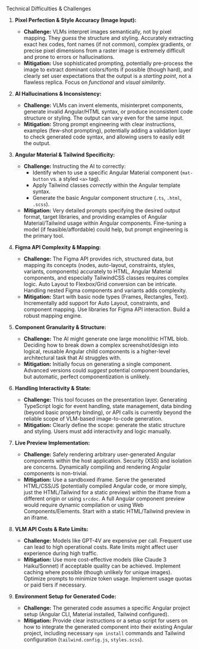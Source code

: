 Technical Difficulties & Challenges

1.  **Pixel Perfection & Style Accuracy (Image Input):**
    *   **Challenge:** VLMs interpret images semantically, not by pixel mapping. They *guess* the structure and styling. Accurately extracting exact hex codes, font names (if not common), complex gradients, or precise pixel dimensions from a raster image is extremely difficult and prone to errors or hallucinations.
    *   **Mitigation:** Use sophisticated prompting, potentially pre-process the image to extract dominant colors/fonts if possible (though hard), and clearly set user expectations that the output is a *starting point*, not a flawless replica. Focus on *functional* and *visual similarity*.

2.  **AI Hallucinations & Inconsistency:**
    *   **Challenge:** VLMs can invent elements, misinterpret components, generate invalid Angular/HTML syntax, or produce inconsistent code structure or styling. The output can vary even for the same input.
    *   **Mitigation:** Strong prompt engineering with clear instructions, examples (few-shot prompting), potentially adding a validation layer to check generated code syntax, and allowing users to easily edit the output.

3.  **Angular Material & Tailwind Specificity:**
    *   **Challenge:** Instructing the AI to correctly:
        *   Identify when to use a specific Angular Material component (`mat-button` vs. a styled `<a>` tag).
        *   Apply Tailwind classes *correctly* within the Angular template syntax.
        *   Generate the basic Angular component structure (`.ts`, `.html`, `.scss`).
    *   **Mitigation:** Very detailed prompts specifying the desired output format, target libraries, and providing examples of Angular Material/Tailwind usage within Angular components. Fine-tuning a model (if feasible/affordable) could help, but prompt engineering is the primary tool.

4.  **Figma API Complexity & Mapping:**
    *   **Challenge:** The Figma API provides rich, structured data, but mapping its concepts (nodes, auto-layout, constraints, styles, variants, components) accurately to HTML, Angular Material components, and especially TailwindCSS classes requires complex logic. Auto Layout to Flexbox/Grid conversion can be intricate. Handling nested Figma components and variants adds complexity.
    *   **Mitigation:** Start with basic node types (Frames, Rectangles, Text). Incrementally add support for Auto Layout, constraints, and component mapping. Use libraries for Figma API interaction. Build a robust mapping engine.

5.  **Component Granularity & Structure:**
    *   **Challenge:** The AI might generate one large monolithic HTML blob. Deciding how to break down a complex screenshot/design into logical, reusable Angular child components is a higher-level architectural task that AI struggles with.
    *   **Mitigation:** Initially focus on generating a single component. Advanced versions could *suggest* potential component boundaries, but automatic, perfect componentization is unlikely.

6.  **Handling Interactivity & State:**
    *   **Challenge:** This tool focuses on the presentation layer. Generating TypeScript logic for event handling, state management, data binding (beyond basic property binding), or API calls is currently beyond the reliable scope of VLM-based image-to-code generation.
    *   **Mitigation:** Clearly define the scope: generate the static structure and styling. Users must add interactivity and logic manually.

7.  **Live Preview Implementation:**
    *   **Challenge:** Safely rendering arbitrary user-generated Angular components within the host application. Security (XSS) and isolation are concerns. Dynamically compiling and rendering Angular components is non-trivial.
    *   **Mitigation:** Use a sandboxed iframe. Serve the generated HTML/CSS/JS (potentially compiled Angular code, or more simply, just the HTML/Tailwind for a static preview) within the iframe from a different origin or using `srcdoc`. A full Angular component preview would require dynamic compilation or using Web Components/Elements. Start with a static HTML/Tailwind preview in an iframe.

8.  **VLM API Costs & Rate Limits:**
    *   **Challenge:** Models like GPT-4V are expensive per call. Frequent use can lead to high operational costs. Rate limits might affect user experience during high traffic.
    *   **Mitigation:** Use more cost-effective models (like Claude 3 Haiku/Sonnet) if acceptable quality can be achieved. Implement caching where possible (though unlikely for unique images). Optimize prompts to minimize token usage. Implement usage quotas or paid tiers if necessary.

9.  **Environment Setup for Generated Code:**
    *   **Challenge:** The generated code assumes a specific Angular project setup (Angular CLI, Material installed, Tailwind configured).
    *   **Mitigation:** Provide clear instructions or a setup script for users on how to integrate the generated component into their existing Angular project, including necessary `npm install` commands and Tailwind configuration (`tailwind.config.js`, `styles.scss`).
